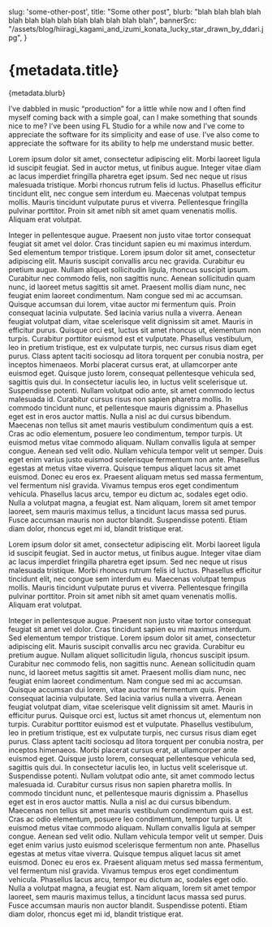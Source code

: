   slug: 'some-other-post',
  title: "Some other post",
  blurb: "blah blah blah blah blah blah blah blah blah blah blah blah blah",
  bannerSrc: "/assets/blog/hiiragi_kagami_and_izumi_konata_lucky_star_drawn_by_ddari.jpg",
}

# {metadata.title}
<Banner src={metadata.bannerSrc} />
<Blurb>{metadata.blurb}</Blurb>

I’ve dabbled in music “production” for a little while now and I often find myself coming back with a simple goal, can I make something that sounds nice to me? I’ve been using FL Studio for a while now and I’ve come to appreciate the software for its simplicity and ease of use. I’ve also come to appreciate the software for its ability to help me understand music better.

Lorem ipsum dolor sit amet, consectetur adipiscing elit. Morbi laoreet ligula id suscipit feugiat. Sed in auctor metus, ut finibus augue. Integer vitae diam ac lacus imperdiet fringilla pharetra eget ipsum. Sed nec neque ut risus malesuada tristique. Morbi rhoncus rutrum felis id luctus. Phasellus efficitur tincidunt elit, nec congue sem interdum eu. Maecenas volutpat tempus mollis. Mauris tincidunt vulputate purus et viverra. Pellentesque fringilla pulvinar porttitor. Proin sit amet nibh sit amet quam venenatis mollis. Aliquam erat volutpat.

Integer in pellentesque augue. Praesent non justo vitae tortor consequat feugiat sit amet vel dolor. Cras tincidunt sapien eu mi maximus interdum. Sed elementum tempor tristique. Lorem ipsum dolor sit amet, consectetur adipiscing elit. Mauris suscipit convallis arcu nec gravida. Curabitur eu pretium augue. Nullam aliquet sollicitudin ligula, rhoncus suscipit ipsum. Curabitur nec commodo felis, non sagittis nunc. Aenean sollicitudin quam nunc, id laoreet metus sagittis sit amet.
Praesent mollis diam nunc, nec feugiat enim laoreet condimentum. Nam congue sed mi ac accumsan. Quisque accumsan dui lorem, vitae auctor mi fermentum quis. Proin consequat lacinia vulputate. Sed lacinia varius nulla a viverra. Aenean feugiat volutpat diam, vitae scelerisque velit dignissim sit amet. Mauris in efficitur purus. Quisque orci est, luctus sit amet rhoncus ut, elementum non turpis. Curabitur porttitor euismod est et vulputate.
Phasellus vestibulum, leo in pretium tristique, est ex vulputate turpis, nec cursus risus diam eget purus. Class aptent taciti sociosqu ad litora torquent per conubia nostra, per inceptos himenaeos. Morbi placerat cursus erat, at ullamcorper ante euismod eget. Quisque justo lorem, consequat pellentesque vehicula sed, sagittis quis dui. In consectetur iaculis leo, in luctus velit scelerisque ut. Suspendisse potenti. Nullam volutpat odio ante, sit amet commodo lectus malesuada id. Curabitur cursus risus non sapien pharetra mollis. In commodo tincidunt nunc, et pellentesque mauris dignissim a. Phasellus eget est in eros auctor mattis. Nulla a nisl ac dui cursus bibendum. Maecenas non tellus sit amet mauris vestibulum condimentum quis a est. Cras ac odio elementum, posuere leo condimentum, tempor turpis.
Ut euismod metus vitae commodo aliquam. Nullam convallis ligula at semper congue. Aenean sed velit odio. Nullam vehicula tempor velit ut semper. Duis eget enim varius justo euismod scelerisque fermentum non ante. Phasellus egestas at metus vitae viverra. Quisque tempus aliquet lacus sit amet euismod. Donec eu eros ex. Praesent aliquam metus sed massa fermentum, vel fermentum nisl gravida. Vivamus tempus eros eget condimentum vehicula. Phasellus lacus arcu, tempor eu dictum ac, sodales eget odio. Nulla a volutpat magna, a feugiat est. Nam aliquam, lorem sit amet tempor laoreet, sem mauris maximus tellus, a tincidunt lacus massa sed purus. Fusce accumsan mauris non auctor blandit. Suspendisse potenti. Etiam diam dolor, rhoncus eget mi id, blandit tristique erat.

Lorem ipsum dolor sit amet, consectetur adipiscing elit. Morbi laoreet ligula id suscipit feugiat. Sed in auctor metus, ut finibus augue. Integer vitae diam ac lacus imperdiet fringilla pharetra eget ipsum. Sed nec neque ut risus malesuada tristique. Morbi rhoncus rutrum felis id luctus. Phasellus efficitur tincidunt elit, nec congue sem interdum eu. Maecenas volutpat tempus mollis. Mauris tincidunt vulputate purus et viverra. Pellentesque fringilla pulvinar porttitor. Proin sit amet nibh sit amet quam venenatis mollis. Aliquam erat volutpat.

Integer in pellentesque augue. Praesent non justo vitae tortor consequat feugiat sit amet vel dolor. Cras tincidunt sapien eu mi maximus interdum. Sed elementum tempor tristique. Lorem ipsum dolor sit amet, consectetur adipiscing elit. Mauris suscipit convallis arcu nec gravida. Curabitur eu pretium augue. Nullam aliquet sollicitudin ligula, rhoncus suscipit ipsum. Curabitur nec commodo felis, non sagittis nunc. Aenean sollicitudin quam nunc, id laoreet metus sagittis sit amet.
Praesent mollis diam nunc, nec feugiat enim laoreet condimentum. Nam congue sed mi ac accumsan. Quisque accumsan dui lorem, vitae auctor mi fermentum quis. Proin consequat lacinia vulputate. Sed lacinia varius nulla a viverra. Aenean feugiat volutpat diam, vitae scelerisque velit dignissim sit amet. Mauris in efficitur purus. Quisque orci est, luctus sit amet rhoncus ut, elementum non turpis. Curabitur porttitor euismod est et vulputate.
Phasellus vestibulum, leo in pretium tristique, est ex vulputate turpis, nec cursus risus diam eget purus. Class aptent taciti sociosqu ad litora torquent per conubia nostra, per inceptos himenaeos. Morbi placerat cursus erat, at ullamcorper ante euismod eget. Quisque justo lorem, consequat pellentesque vehicula sed, sagittis quis dui. In consectetur iaculis leo, in luctus velit scelerisque ut. Suspendisse potenti. Nullam volutpat odio ante, sit amet commodo lectus malesuada id. Curabitur cursus risus non sapien pharetra mollis. In commodo tincidunt nunc, et pellentesque mauris dignissim a. Phasellus eget est in eros auctor mattis. Nulla a nisl ac dui cursus bibendum. Maecenas non tellus sit amet mauris vestibulum condimentum quis a est. Cras ac odio elementum, posuere leo condimentum, tempor turpis.
Ut euismod metus vitae commodo aliquam. Nullam convallis ligula at semper congue. Aenean sed velit odio. Nullam vehicula tempor velit ut semper. Duis eget enim varius justo euismod scelerisque fermentum non ante. Phasellus egestas at metus vitae viverra. Quisque tempus aliquet lacus sit amet euismod. Donec eu eros ex. Praesent aliquam metus sed massa fermentum, vel fermentum nisl gravida. Vivamus tempus eros eget condimentum vehicula. Phasellus lacus arcu, tempor eu dictum ac, sodales eget odio. Nulla a volutpat magna, a feugiat est. Nam aliquam, lorem sit amet tempor laoreet, sem mauris maximus tellus, a tincidunt lacus massa sed purus. Fusce accumsan mauris non auctor blandit. Suspendisse potenti. Etiam diam dolor, rhoncus eget mi id, blandit tristique erat.